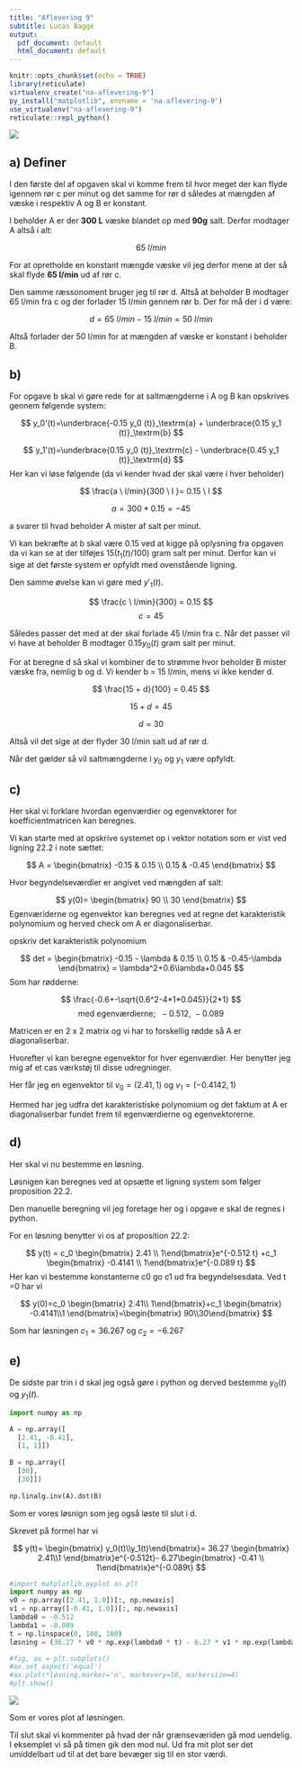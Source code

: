 ```yaml
---
title: "Aflevering 9"
subtitle: Lucas Bagge
output:
  pdf_document: default
  html_document: default
---
```


```r
knitr::opts_chunk$set(echo = TRUE)
library(reticulate)
virtualenv_create("na-aflevering-9")
py_install("matplotlib", envname = 'na-aflevering-9')
use_virtualenv("na-aflevering-9")
reticulate::repl_python()
```

![](na-alf-9.png)

## a) Definer

I den første del af opgaven skal vi komme frem til hvor meget der kan flyde igennem
rør c per minut og det samme for rør d således at mængden af væske i respektiv
A og B er konstant.

I beholder A er der **300 L** væske blandet op med **90g** salt. Derfor modtager
A altså i alt:

$$
65 \ l/min
$$

For at opretholde en konstant mængde væske vil jeg derfor mene at der så skal flyde
**65 l/min** ud af rør c. 

Den samme ræssonoment bruger jeg til rør d. Altså at beholder B modtager 65 l/min fra c
og der forlader 15 l/min gennem rør b. Der for må der i d være:

$$
d=65 \ l/min - 15 \ l/min=50 \ l/min
$$

Altså forlader der 50 l/min for at mængden af væske er konstant i beholder B. 

## b)

For opgave b skal vi gøre rede for at saltmængderne i A og B kan opskrives
gennem følgende system:

$$
y_0'(t)=\underbrace{-0.15 y_0 (t)}_\textrm{a} + \underbrace{0.15 y_1 (t)}_\textrm{b}
$$

$$
y_1'(t)=\underbrace{0.15 y_0 (t)}_\textrm{c} - \underbrace{0.45 y_1 (t)}_\textrm{d}
$$
Her kan vi løse følgende (da vi kender hvad der skal være i hver beholder)

$$
\frac{a \ l/min}{300 \ l }= 0.15 \ l
$$

$$
a = 300 * 0.15 = -45
$$

a svarer til hvad beholder A mister af salt per minut.

Vi kan bekræfte at b skal være 0.15 ved at kigge på oplysning fra opgaven da vi kan se
at der tilføjes $15(t_1(t)/100)$ gram salt per minut.
Derfor kan vi sige at det første system er opfyldt med ovenstående ligning.

Den samme øvelse kan vi gøre med $y'_1(t)$.

$$
\frac{c \ l/min}{300} = 0.15
$$
$$
c = 45
$$

Således passer det med at der skal forlade 45 l/min fra c. Når det passer vil vi have at beholder B modtager $0.15 y_0(t)$ gram salt per minut.

For at beregne d så skal vi kombiner de to strømme hvor beholder B mister væske fra, nemlig b og d. Vi kender b = 15 l/min, mens vi ikke kender d. 

$$
\frac{15 + d}{100} = 0.45
$$

$$
15+d=45
$$

$$
d = 30
$$

Altså vil det sige at der flyder 30 l/min salt ud af rør d.

Når det gælder så vil saltmængderne i $y_0$ og $y_1$ være opfyldt. 

## c)

Her skal vi forklare hvordan egenværdier og egenvektorer for koefficientmatricen kan beregnes.

Vi kan starte med at opskrive systemet op i vektor notation som er vist ved ligning 22.2 i note sættet:

$$
A = \begin{bmatrix}
-0.15 &  0.15 \\
 0.15 & -0.45 
\end{bmatrix}
$$

Hvor begyndelseværdier er angivet ved mængden af salt:

$$
y(0)=
\begin{bmatrix}
90 \\
30
\end{bmatrix}
$$
Egenværiderne og egenvektor kan beregnes ved at regne det karakteristik polynomium og herved check om A er diagonaliserbar.

opskriv det karakteristik polynomium

$$
det  =
\begin{bmatrix}
-0.15 - \lambda & 0.15 \\
0.15 & -0.45-\lambda
\end{bmatrix}
= \lambda^2+0.6\lambda+0.045
$$
Som har rødderne:

$$
\frac{-0.6+-\sqrt{0.6^2-4*1*0.045}}{2*1}
$$
$$
\text{med egenværdierne; } \ -0.512, \ -0.089
$$

Matricen er en 2 x 2 matrix og vi har to forskellig rødde så A er diagonaliserbar.

Hvorefter vi kan beregne egenvektor for hver egenværdier. Her benytter jeg mig af et cas værkstøj til disse udregninger.

Her får jeg en egenvektor til $v_0=(2.41,1)$ og $v_1=(-0.4142,1)$

Hermed har jeg udfra det karakteristiske polynomium og det faktum at A er diagonaliserbar fundet frem til egenværdierne og egenvektorerne. 

## d)

Her skal vi nu bestemme en løsning.

Løsnigen kan beregnes ved at opsætte et ligning system som følger proposition 22.2. 


Den manuelle beregning vil jeg foretage her og i opgave e skal de regnes i python.

For en løsning benytter vi os af proposition 22.2:

$$
y(t) = c_0 \begin{bmatrix} 2.41 \\ 1\end{bmatrix}e^{-0.512 t} +c_1
\begin{bmatrix} -0.4141 \\ 1\end{bmatrix}e^{-0.089 t}
$$
Her kan vi bestemme konstanterne c0 go c1 ud fra begyndelsesdata. Ved t =0 har vi

$$
y(0)=c_0 \begin{bmatrix} 2.41\\ 1\end{bmatrix}+c_1 \begin{bmatrix} -0.4141\\1 \end{bmatrix}=\begin{bmatrix} 90\\30\end{bmatrix}
$$

Som har løsningen $c_1=36.267$ og $c_2=-6.267$


## e)

De sidste par trin i d skal jeg også gøre i python og derved bestemme   $y_0(t)$
og $y_1(t)$.

```python
import numpy as np

A = np.array([
  [2.41, -0.41],
  [1, 1]])
  
B = np.array([
  [90],
  [30]])
  
np.linalg.inv(A).dot(B)
```

Som er vores løsnign som jeg også løste til slut i d. 

Skrevet på formel har vi 

$$
y(t)= \begin{bmatrix} y_0(t)\\y_1(t)\end{bmatrix}=
36.27 \begin{bmatrix} 2.41\\1 \end{bmatrix}e^{-0.512t}-
6.27\begin{bmatrix}  -0.41 \\ 1\end{bmatrix}e^{-0.089t}
$$

```python
#import matplotlib.pyplot as plt
import numpy as np
v0 = np.array([2.41, 1.0])[:, np.newaxis]
v1 = np.array([-0.41, 1.0])[:, np.newaxis]
lambda0 = -0.512
lambda1 = -0.089
t = np.linspace(0, 100, 100)
løsning = (36.27 * v0 * np.exp(lambda0 * t) - 6.27 * v1 * np.exp(lambda1 * t))

#fig, ax = plt.subplots()
#ax.set_aspect('equal')
#ax.plot(*løsning,marker='o', markevery=10, markersize=4)
#plt.show()
```

![](na-alf9-plot.png)

Som er vores plot af løsningen. 

Til slut skal vi kommenter på hvad der når grænseværiden gå mod uendelig.
I eksemplet vi så på timen gik den mod nul. Ud fra mit plot ser det umiddelbart ud til
at det bare bevæger sig til en stor værdi. 

